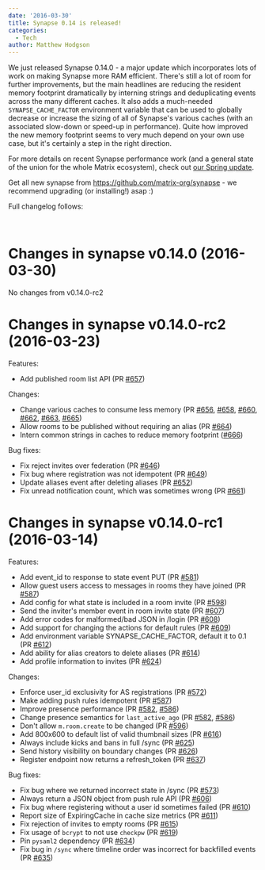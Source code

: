 ```yaml
---
date: '2016-03-30'
title: Synapse 0.14 is released!
categories:
  - Tech
author: Matthew Hodgson
---
```


We just released Synapse 0.14.0 - a major update which incorporates lots of work on making Synapse more RAM efficient. There's still a lot of room for further improvements, but the main headlines are reducing the resident memory footprint dramatically by interning strings and deduplicating events across the many different caches. It also adds a much-needed <code>SYNAPSE_CACHE_FACTOR</code> environment variable that can be used to globally decrease or increase the sizing of all of Synapse's various caches (with an associated slow-down or speed-up in performance). Quite how improved the new memory footprint seems to very much depend on your own use case, but it's certainly a step in the right direction.

For more details on recent Synapse performance work (and a general state of the union for the whole Matrix ecosystem), check out <a href="/blog/2016/03/26/the-matrix-spring-special/">our Spring update</a>.

Get all new synapse from <a href="https://github.com/matrix-org/synapse">https://github.com/matrix-org/synapse</a> - we recommend upgrading (or installing!) asap :)

Full changelog follows:

&nbsp;
<div class="markdown-body">
<h1>Changes in synapse v0.14.0 (2016-03-30)</h1>
No changes from v0.14.0-rc2
<h1>Changes in synapse v0.14.0-rc2 (2016-03-23)</h1>
Features:
<ul>
	<li>Add published room list API (PR <a class="issue-link js-issue-link" href="https://github.com/matrix-org/synapse/pull/657" data-url="https://github.com/matrix-org/synapse/issues/657" data-id="142376806" data-error-text="Failed to load issue title" data-permission-text="Issue title is private">#657</a>)</li>
</ul>
Changes:
<ul>
	<li>Change various caches to consume less memory (PR <a class="issue-link js-issue-link" href="https://github.com/matrix-org/synapse/pull/656" data-url="https://github.com/matrix-org/synapse/issues/656" data-id="141883503" data-error-text="Failed to load issue title" data-permission-text="Issue title is private">#656</a>, <a class="issue-link js-issue-link" href="https://github.com/matrix-org/synapse/pull/658" data-url="https://github.com/matrix-org/synapse/issues/658" data-id="142428334" data-error-text="Failed to load issue title" data-permission-text="Issue title is private">#658</a>, <a class="issue-link js-issue-link" href="https://github.com/matrix-org/synapse/pull/660" data-url="https://github.com/matrix-org/synapse/issues/660" data-id="142630190" data-error-text="Failed to load issue title" data-permission-text="Issue title is private">#660</a>, <a class="issue-link js-issue-link" href="https://github.com/matrix-org/synapse/pull/662" data-url="https://github.com/matrix-org/synapse/issues/662" data-id="142908266" data-error-text="Failed to load issue title" data-permission-text="Issue title is private">#662</a>, <a class="issue-link js-issue-link" href="https://github.com/matrix-org/synapse/pull/663" data-url="https://github.com/matrix-org/synapse/issues/663" data-id="142922725" data-error-text="Failed to load issue title" data-permission-text="Issue title is private">#663</a>, <a class="issue-link js-issue-link" href="https://github.com/matrix-org/synapse/pull/665" data-url="https://github.com/matrix-org/synapse/issues/665" data-id="142938097" data-error-text="Failed to load issue title" data-permission-text="Issue title is private">#665</a>)</li>
	<li>Allow rooms to be published without requiring an alias (PR <a class="issue-link js-issue-link" href="https://github.com/matrix-org/synapse/pull/664" data-url="https://github.com/matrix-org/synapse/issues/664" data-id="142929970" data-error-text="Failed to load issue title" data-permission-text="Issue title is private">#664</a>)</li>
	<li>Intern common strings in caches to reduce memory footprint (<a class="issue-link js-issue-link" href="https://github.com/matrix-org/synapse/pull/666" data-url="https://github.com/matrix-org/synapse/issues/666" data-id="143009852" data-error-text="Failed to load issue title" data-permission-text="Issue title is private">#666</a>)</li>
</ul>
Bug fixes:
<ul>
	<li>Fix reject invites over federation (PR <a class="issue-link js-issue-link" title="Persist rejection of invites over federation" href="https://github.com/matrix-org/synapse/pull/646" data-id="140973458" data-error-text="Failed to load issue title" data-permission-text="Issue title is private">#646</a>)</li>
	<li>Fix bug where registration was not idempotent (PR <a class="issue-link js-issue-link" href="https://github.com/matrix-org/synapse/pull/649" data-url="https://github.com/matrix-org/synapse/issues/649" data-id="141252178" data-error-text="Failed to load issue title" data-permission-text="Issue title is private">#649</a>)</li>
	<li>Update aliases event after deleting aliases (PR <a class="issue-link js-issue-link" title="Update aliases event after deletion" href="https://github.com/matrix-org/synapse/pull/652" data-id="141592232" data-error-text="Failed to load issue title" data-permission-text="Issue title is private">#652</a>)</li>
	<li>Fix unread notification count, which was sometimes wrong (PR <a class="issue-link js-issue-link" href="https://github.com/matrix-org/synapse/pull/661" data-url="https://github.com/matrix-org/synapse/issues/661" data-id="142657556" data-error-text="Failed to load issue title" data-permission-text="Issue title is private">#661</a>)</li>
</ul>
<h1>Changes in synapse v0.14.0-rc1 (2016-03-14)</h1>
Features:
<ul>
	<li>Add event_id to response to state event PUT (PR <a class="issue-link js-issue-link" title="client/v1/room: include event_id in response to state event PUT" href="https://github.com/matrix-org/synapse/pull/581" data-id="134248706" data-error-text="Failed to load issue title" data-permission-text="Issue title is private">#581</a>)</li>
	<li>Allow guest users access to messages in rooms they have joined (PR <a class="issue-link js-issue-link" href="https://github.com/matrix-org/synapse/pull/587" data-url="https://github.com/matrix-org/synapse/issues/587" data-id="134846121" data-error-text="Failed to load issue title" data-permission-text="Issue title is private">#587</a>)</li>
	<li>Add config for what state is included in a room invite (PR <a class="issue-link js-issue-link" href="https://github.com/matrix-org/synapse/pull/598" data-url="https://github.com/matrix-org/synapse/issues/598" data-id="135736142" data-error-text="Failed to load issue title" data-permission-text="Issue title is private">#598</a>)</li>
	<li>Send the inviter's member event in room invite state (PR <a class="issue-link js-issue-link" href="https://github.com/matrix-org/synapse/pull/607" data-url="https://github.com/matrix-org/synapse/issues/607" data-id="136466943" data-error-text="Failed to load issue title" data-permission-text="Issue title is private">#607</a>)</li>
	<li>Add error codes for malformed/bad JSON in /login (PR <a class="issue-link js-issue-link" href="https://github.com/matrix-org/synapse/pull/608" data-url="https://github.com/matrix-org/synapse/issues/608" data-id="136642285" data-error-text="Failed to load issue title" data-permission-text="Issue title is private">#608</a>)</li>
	<li>Add support for changing the actions for default rules (PR <a class="issue-link js-issue-link" href="https://github.com/matrix-org/synapse/pull/609" data-url="https://github.com/matrix-org/synapse/issues/609" data-id="136680904" data-error-text="Failed to load issue title" data-permission-text="Issue title is private">#609</a>)</li>
	<li>Add environment variable SYNAPSE_CACHE_FACTOR, default it to 0.1 (PR <a class="issue-link js-issue-link" href="https://github.com/matrix-org/synapse/pull/612" data-url="https://github.com/matrix-org/synapse/issues/612" data-id="137568719" data-error-text="Failed to load issue title" data-permission-text="Issue title is private">#612</a>)</li>
	<li>Add ability for alias creators to delete aliases (PR <a class="issue-link js-issue-link" href="https://github.com/matrix-org/synapse/pull/614" data-url="https://github.com/matrix-org/synapse/issues/614" data-id="137594003" data-error-text="Failed to load issue title" data-permission-text="Issue title is private">#614</a>)</li>
	<li>Add profile information to invites (PR <a class="issue-link js-issue-link" href="https://github.com/matrix-org/synapse/pull/624" data-url="https://github.com/matrix-org/synapse/issues/624" data-id="138490446" data-error-text="Failed to load issue title" data-permission-text="Issue title is private">#624</a>)</li>
</ul>
Changes:
<ul>
	<li>Enforce user_id exclusivity for AS registrations (PR <a class="issue-link js-issue-link" href="https://github.com/matrix-org/synapse/pull/572" data-url="https://github.com/matrix-org/synapse/issues/572" data-id="133037977" data-error-text="Failed to load issue title" data-permission-text="Issue title is private">#572</a>)</li>
	<li>Make adding push rules idempotent (PR <a class="issue-link js-issue-link" href="https://github.com/matrix-org/synapse/pull/587" data-url="https://github.com/matrix-org/synapse/issues/587" data-id="134846121" data-error-text="Failed to load issue title" data-permission-text="Issue title is private">#587</a>)</li>
	<li>Improve presence performance (PR <a class="issue-link js-issue-link" href="https://github.com/matrix-org/synapse/pull/582" data-url="https://github.com/matrix-org/synapse/issues/582" data-id="134315572" data-error-text="Failed to load issue title" data-permission-text="Issue title is private">#582</a>, <a class="issue-link js-issue-link" href="https://github.com/matrix-org/synapse/pull/586" data-url="https://github.com/matrix-org/synapse/issues/586" data-id="134829627" data-error-text="Failed to load issue title" data-permission-text="Issue title is private">#586</a>)</li>
	<li>Change presence semantics for <code>last_active_ago</code> (PR <a class="issue-link js-issue-link" href="https://github.com/matrix-org/synapse/pull/582" data-url="https://github.com/matrix-org/synapse/issues/582" data-id="134315572" data-error-text="Failed to load issue title" data-permission-text="Issue title is private">#582</a>, <a class="issue-link js-issue-link" href="https://github.com/matrix-org/synapse/pull/586" data-url="https://github.com/matrix-org/synapse/issues/586" data-id="134829627" data-error-text="Failed to load issue title" data-permission-text="Issue title is private">#586</a>)</li>
	<li>Don't allow <code>m.room.create</code> to be changed (PR <a class="issue-link js-issue-link" href="https://github.com/matrix-org/synapse/pull/596" data-url="https://github.com/matrix-org/synapse/issues/596" data-id="135558604" data-error-text="Failed to load issue title" data-permission-text="Issue title is private">#596</a>)</li>
	<li>Add 800x600 to default list of valid thumbnail sizes (PR <a class="issue-link js-issue-link" href="https://github.com/matrix-org/synapse/pull/616" data-url="https://github.com/matrix-org/synapse/issues/616" data-id="137914530" data-error-text="Failed to load issue title" data-permission-text="Issue title is private">#616</a>)</li>
	<li>Always include kicks and bans in full /sync (PR <a class="issue-link js-issue-link" href="https://github.com/matrix-org/synapse/pull/625" data-url="https://github.com/matrix-org/synapse/issues/625" data-id="138502688" data-error-text="Failed to load issue title" data-permission-text="Issue title is private">#625</a>)</li>
	<li>Send history visibility on boundary changes (PR <a class="issue-link js-issue-link" href="https://github.com/matrix-org/synapse/pull/626" data-url="https://github.com/matrix-org/synapse/issues/626" data-id="138524888" data-error-text="Failed to load issue title" data-permission-text="Issue title is private">#626</a>)</li>
	<li>Register endpoint now returns a refresh_token (PR <a class="issue-link js-issue-link" href="https://github.com/matrix-org/synapse/pull/637" data-url="https://github.com/matrix-org/synapse/issues/637" data-id="139811456" data-error-text="Failed to load issue title" data-permission-text="Issue title is private">#637</a>)</li>
</ul>
Bug fixes:
<ul>
	<li>Fix bug where we returned incorrect state in /sync (PR <a class="issue-link js-issue-link" href="https://github.com/matrix-org/synapse/pull/573" data-url="https://github.com/matrix-org/synapse/issues/573" data-id="133215098" data-error-text="Failed to load issue title" data-permission-text="Issue title is private">#573</a>)</li>
	<li>Always return a JSON object from push rule API (PR <a class="issue-link js-issue-link" href="https://github.com/matrix-org/synapse/pull/606" data-url="https://github.com/matrix-org/synapse/issues/606" data-id="136392145" data-error-text="Failed to load issue title" data-permission-text="Issue title is private">#606</a>)</li>
	<li>Fix bug where registering without a user id sometimes failed (PR <a class="issue-link js-issue-link" href="https://github.com/matrix-org/synapse/pull/610" data-url="https://github.com/matrix-org/synapse/issues/610" data-id="137394765" data-error-text="Failed to load issue title" data-permission-text="Issue title is private">#610</a>)</li>
	<li>Report size of ExpiringCache in cache size metrics (PR <a class="issue-link js-issue-link" href="https://github.com/matrix-org/synapse/pull/611" data-url="https://github.com/matrix-org/synapse/issues/611" data-id="137537841" data-error-text="Failed to load issue title" data-permission-text="Issue title is private">#611</a>)</li>
	<li>Fix rejection of invites to empty rooms (PR <a class="issue-link js-issue-link" href="https://github.com/matrix-org/synapse/pull/615" data-url="https://github.com/matrix-org/synapse/issues/615" data-id="137638777" data-error-text="Failed to load issue title" data-permission-text="Issue title is private">#615</a>)</li>
	<li>Fix usage of <code>bcrypt</code> to not use <code>checkpw</code> (PR <a class="issue-link js-issue-link" href="https://github.com/matrix-org/synapse/pull/619" data-url="https://github.com/matrix-org/synapse/issues/619" data-id="137949188" data-error-text="Failed to load issue title" data-permission-text="Issue title is private">#619</a>)</li>
	<li>Pin <code>pysaml2</code> dependency (PR <a class="issue-link js-issue-link" href="https://github.com/matrix-org/synapse/pull/634" data-url="https://github.com/matrix-org/synapse/issues/634" data-id="139556355" data-error-text="Failed to load issue title" data-permission-text="Issue title is private">#634</a>)</li>
	<li>Fix bug in <code>/sync</code> where timeline order was incorrect for backfilled events (PR <a class="issue-link js-issue-link" href="https://github.com/matrix-org/synapse/pull/635" data-url="https://github.com/matrix-org/synapse/issues/635" data-id="139635294" data-error-text="Failed to load issue title" data-permission-text="Issue title is private">#635</a>)</li>
</ul>
</div>